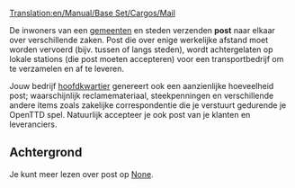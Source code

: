 [[Translation:en/Manual/Base Set/Cargos/Mail]]

{{nl/Manual/Base Set/Cargos/Vracht|name=Post
|image=en/Manual/Base Set/Cargos/Mail.png
|geproduceerd=[[nl/Manual/Gemeente|Gemeente]], [[nl/Archive/Manual/Hoofdkwartier|Hoofdkwartier]]
|geaccepteerd=[[nl/Manual/Gemeente|Gemeente]], [[nl/Archive/Manual/Hoofdkwartier|Hoofdkwartier]]
}}

De inwoners van een [[nl/Manual/Gemeente|gemeenten]] en steden verzenden '''post''' naar elkaar over verschillende zaken. Post die over enige werkelijke afstand moet worden vervoerd (bijv. tussen of langs steden), wordt achtergelaten op lokale stations (die post moeten accepteren) voor een transportbedrijf om te verzamelen en af te leveren.

Jouw bedrijf [[nl/Archive/Manual/Hoofdkwartier|hoofdkwartier]] genereert ook een aanzienlijke hoeveelheid post; waarschijnlijk reclamemateriaal, steekpenningen en verschillende andere items zoals zakelijke correspondentie die je verstuurt gedurende je OpenTTD spel. Natuurlijk accepteer je ook post van je klanten en leveranciers.

==Achtergrond==
Je kunt meer lezen over post op [https://www.wikipedia.org/wiki/Mail None].